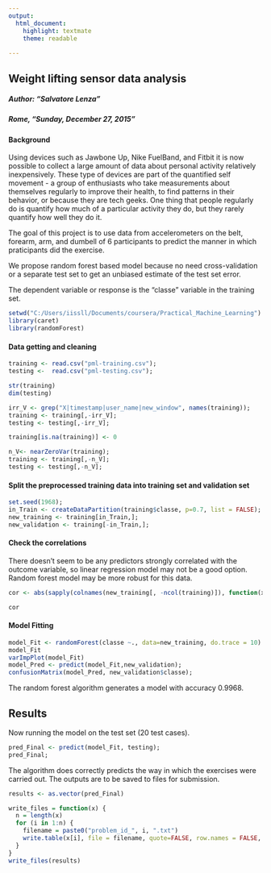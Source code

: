 ```yaml
---
output:
  html_document:
    highlight: textmate
    theme: readable
    
---
```



## Weight lifting sensor data analysis
##### Author: "Salvatore Lenza"
##### Rome, "Sunday, December 27, 2015"

#### Background

Using devices such as Jawbone Up, Nike FuelBand, and Fitbit it is now possible to collect a large amount of data about personal activity relatively inexpensively. These type of devices are part of the quantified self movement - a group of enthusiasts who take measurements about themselves regularly to improve their health, to find patterns in their behavior, or because they are tech geeks. One thing that people regularly do is quantify how much of a particular activity they do, but they rarely quantify how well they do it. 

The goal of this project is to use data from accelerometers on the belt, forearm, arm, and dumbell of 6 participants to predict the manner in which praticipants did the exercise.

We propose random forest based model because no need cross-validation or a separate test set to get an unbiased estimate of the test set error.

The dependent variable or response is the "classe" variable in the training set.

```r
setwd("C:/Users/iissll/Documents/coursera/Practical_Machine_Learning")
library(caret)
library(randomForest)
```

#### Data getting and cleaning
```r
training <- read.csv("pml-training.csv");
testing <-  read.csv("pml-testing.csv");

str(training)
dim(testing)

irr_V <- grep("X|timestamp|user_name|new_window", names(training));
training <- training[,-irr_V];
testing <- testing[,-irr_V];

training[is.na(training)] <- 0

n_V<- nearZeroVar(training);
training <- training[,-n_V];
testing <- testing[,-n_V];
```

#### Split the preprocessed training data into training set and validation set  
```r
set.seed(1968);
in_Train <- createDataPartition(training$classe, p=0.7, list = FALSE);
new_training <- training[in_Train,];
new_validation <- training[-in_Train,];

```
#### Check the correlations 
There doesn't seem to be any predictors strongly correlated with the outcome variable, so linear regression model may not be a good option. Random forest model may be more robust for this data.

```r
cor <- abs(sapply(colnames(new_training[, -ncol(training)]), function(x) cor(as.numeric(new_training[, x]), as.numeric(new_training$classe), method = "spearman")))

cor
```

#### Model Fitting
```r
model_Fit <- randomForest(classe ~., data=new_training, do.trace = 10)
model_Fit
varImpPlot(model_Fit)
model_Pred <- predict(model_Fit,new_validation);
confusionMatrix(model_Pred, new_validation$classe);
```
The random forest algorithm generates a model with accuracy 0.9968.

## Results

Now running the model on the test set (20 test cases).  
```r
pred_Final <- predict(model_Fit, testing);
pred_Final;

```
The algorithm does correctly predicts the way in which the exercises were carried out. The outputs are to be saved to files for submission.
```r
results <- as.vector(pred_Final)

write_files = function(x) {
  n = length(x)
  for (i in 1:n) {
    filename = paste0("problem_id_", i, ".txt")
    write.table(x[i], file = filename, quote=FALSE, row.names = FALSE, col.names = FALSE)
  }
}
write_files(results)

```